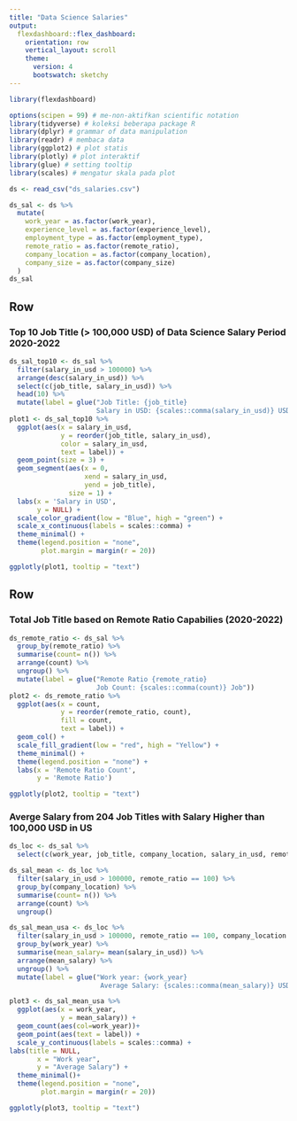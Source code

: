 ---
title: "Data Science Salaries"
output: 
  flexdashboard::flex_dashboard:
    orientation: row
    vertical_layout: scroll
    theme:
      version: 4
      bootswatch: sketchy
---

```{r setup, include=FALSE}
library(flexdashboard)

options(scipen = 99) # me-non-aktifkan scientific notation
library(tidyverse) # koleksi beberapa package R
library(dplyr) # grammar of data manipulation
library(readr) # membaca data
library(ggplot2) # plot statis
library(plotly) # plot interaktif
library(glue) # setting tooltip
library(scales) # mengatur skala pada plot

ds <- read_csv("ds_salaries.csv")

ds_sal <- ds %>% 
  mutate(
    work_year = as.factor(work_year),
    experience_level = as.factor(experience_level),
    employment_type = as.factor(employment_type),
    remote_ratio = as.factor(remote_ratio),
    company_location = as.factor(company_location),
    company_size = as.factor(company_size)
  )
ds_sal
```

Row
-----------------------------------------------------------------------

### Top 10 Job Title (> 100,000 USD) of Data Science Salary Period 2020-2022

```{r}
ds_sal_top10 <- ds_sal %>% 
  filter(salary_in_usd > 100000) %>% 
  arrange(desc(salary_in_usd)) %>% 
  select(c(job_title, salary_in_usd)) %>% 
  head(10) %>% 
  mutate(label = glue("Job Title: {job_title}
                      Salary in USD: {scales::comma(salary_in_usd)} USD"))
plot1 <- ds_sal_top10 %>% 
  ggplot(aes(x = salary_in_usd,
             y = reorder(job_title, salary_in_usd),
             color = salary_in_usd,
             text = label)) +
  geom_point(size = 3) +
  geom_segment(aes(x = 0,  
                   xend = salary_in_usd,   
                   yend = job_title), 
               size = 1) + 
  labs(x = 'Salary in USD',
       y = NULL) +
  scale_color_gradient(low = "Blue", high = "green") +
  scale_x_continuous(labels = scales::comma) +
  theme_minimal() +
  theme(legend.position = "none",
        plot.margin = margin(r = 20))

ggplotly(plot1, tooltip = "text")
```

Row
-----------------------------------------------------------------------

### Total Job Title based on Remote Ratio Capabilies (2020-2022)

```{r}
ds_remote_ratio <- ds_sal %>%
  group_by(remote_ratio) %>%
  summarise(count= n()) %>%
  arrange(count) %>%
  ungroup() %>%
  mutate(label = glue("Remote Ratio {remote_ratio}
                      Job Count: {scales::comma(count)} Job"))
plot2 <- ds_remote_ratio %>% 
  ggplot(aes(x = count,
             y = reorder(remote_ratio, count),
             fill = count,
             text = label)) + 
  geom_col() +
  scale_fill_gradient(low = "red", high = "Yellow") +
  theme_minimal() +
  theme(legend.position = "none") +
  labs(x = 'Remote Ratio Count',
       y = 'Remote Ratio')

ggplotly(plot2, tooltip = "text")
```

### Averge Salary from 204 Job Titles with Salary Higher than 100,000 USD in US

```{r}
ds_loc <- ds_sal %>%
  select(c(work_year, job_title, company_location, salary_in_usd, remote_ratio))

ds_sal_mean <- ds_loc %>% 
  filter(salary_in_usd > 100000, remote_ratio == 100) %>%
  group_by(company_location) %>%
  summarise(count= n()) %>%
  arrange(count) %>%
  ungroup()

ds_sal_mean_usa <- ds_loc %>% 
  filter(salary_in_usd > 100000, remote_ratio == 100, company_location == "US") %>%
  group_by(work_year) %>%
  summarise(mean_salary= mean(salary_in_usd)) %>%
  arrange(mean_salary) %>%
  ungroup() %>% 
  mutate(label = glue("Work year: {work_year}
                       Average Salary: {scales::comma(mean_salary)} USD"))

plot3 <- ds_sal_mean_usa %>% 
  ggplot(aes(x = work_year,
             y = mean_salary)) +
  geom_count(aes(col=work_year))+
  geom_point(aes(text = label)) +
  scale_y_continuous(labels = scales::comma) +
labs(title = NULL,
       x = "Work year",
       y = "Average Salary") +
  theme_minimal()+
  theme(legend.position = "none",
        plot.margin = margin(r = 20))

ggplotly(plot3, tooltip = "text")
```

